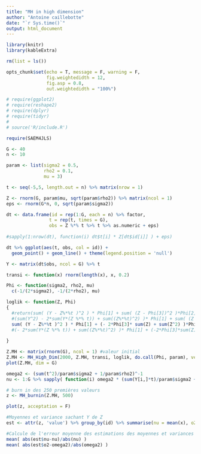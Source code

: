 ```yaml
---
title: "MH in high dimension"
author: "Antoine caillebotte"
date: "`r Sys.time()`"
output: html_document
---
```

  
<style type="text/css">
.main-container {
  max-width: 1000px;
  margin-left: auto;
  margin-right: auto;
}
</style>
  
```r
library(knitr)
library(kableExtra)

rm(list = ls())

opts_chunk$set(echo = T, message = F, warning = F,
               fig.weightedidth = 12,
               fig.asp = 0.8,
               out.weightedidth = "100%")

# require(ggplot2)
# require(reshape2)
# require(dplyr)
# require(tidyr)
# 
# source('R/include.R')

require(SAEM4JLS)
```

```r
G <- 40
n <- 10

param <- list(sigma2 = 0.5, 
              rho2 = 0.1,
              mu = 3)

t <- seq(-5,5, length.out = n) %>% matrix(nrow = 1)

Z <- rnorm(G, param$mu, sqrt(param$rho2)) %>% matrix(ncol = 1)
eps <- rnorm(G*n, 0, sqrt(param$sigma2))

dt <- data.frame(id = rep(1:G, each = n) %>% factor,
                t = rep(t, times = G),
                obs = Z %*% t %>% t %>% as.numeric + eps)
                       
#sapply(1:nrow(dt), function(i) dt$t[i] * Z[dt$id[i]] ) + eps)

dt %>% ggplot(aes(t, obs, col = id)) +
  geom_point() + geom_line() + theme(legend.position = 'null')
```



```r
Y <- matrix(dt$obs, ncol = G) %>% t

transi <- function(x) rnorm(length(x), x, 0.2)

Phi <- function(sigma2, rho2, mu)
  c(-1/(2*sigma2), -1/(2*rho2), mu)

loglik <- function(Z, Phi)
{
  #return(sum( (Y - Z%*%t )^2 ) * Phi[1] + sum( (Z - Phi[3])^2 )*Phi[2])
  #(sum(Y^2) - 2*sum(Y*(Z %*% t)) + sum((Z%*%t)^2) )* Phi[1] + sum( (Z - Phi[3])^2 )*Phi[2] #- Phi[3]*Phi[2]* sum(Z) + sum(Z^2)/Phi[2]
  sum( (Y - Z%*%t )^2 ) * Phi[1] + (- 2*Phi[3]* sum(Z) + sum(Z^2) )*Phi[2]
  #(- 2*sum(Y*(Z %*% t)) + sum((Z%*%t)^2) )* Phi[1] + (-2*Phi[3]*sum(Z) + sum(Z^2) )*Phi[2]
  
}

Z.MH <- matrix(rnorm(G), ncol = 1) #valeur initial
Z.MH <- MH_High_Dim(2000, Z.MH, transi, loglik, do.call(Phi, param), verbatim = T)
plot(Z.MH, dim = G)
```

```r
omega2 <- (sum(t^2)/param$sigma2 + 1/param$rho2)^-1
nu <- 1:G %>% sapply( function(i) omega2 * (sum(Y[i,]*t)/param$sigma2 + param$mu/(2*param$rho2) ) )

# burn in des 250 premières valeurs
z <- MH_burnin(Z.MH, 500)

plot(z, acceptation = F)

#Moyennes et variance sachant Y de Z
est <- attr(z, 'value') %>% group_by(id) %>% summarise(nu = mean(x), o2 = var(x))

#Calcule de l'erreur moyenne des estimations des moyennes et variances
mean( abs(est$nu-nu)/abs(nu) )
mean( abs(est$o2-omega2)/abs(omega2) )
```











